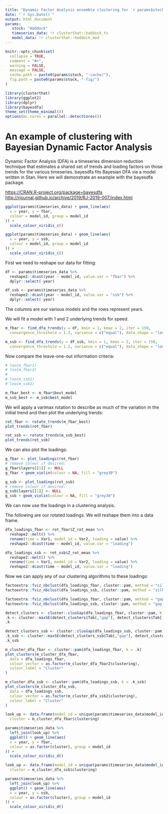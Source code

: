 ```yaml
---
title: "Dynamic Factor Analysis ensemble clustering for `r params$stock`"
date: "`r Sys.Date()`"
output: html_document
params:
   stock: "Haddock"
   timeseries_data: !r clusterthat::haddock_ts
   model_data: !r clusterthat::haddock_mod
---
```


```r
knitr::opts_chunk$set(
  collapse = TRUE,
  comment = "#>",
  warning = FALSE,
  message = FALSE,
  cache.path = paste0(params$stock, "-cache/"),
  fig.path = paste0(params$stock, "-fig/")
)
```

```r
library(clusterthat)
library(ggplot2)
library(dplyr)
library(bayesdfa)
theme_set(theme_minimal())
options(mc.cores = parallel::detectCores())
```

# An example of clustering with Bayesian Dynamic Factor Analysis

Dynamic Factor Analysis (DFA) is a timeseries dimension reduction technique that estimates a shared set of trends and loading factors on those trends for the various timeseries. bayesdfa fits Bayesian DFA via a model written in Stan. Here we will demonstrate an example with the bayesdfa package.

<https://CRAN.R-project.org/package=bayesdfa>
<http://rjournal.github.io/archive/2019/RJ-2019-007/index.html>

```r
ggplot(params$timeseries_data) + geom_line(aes(
  x = year, y = fbar,
  colour = model_id, group = model_id
)) +
  scale_colour_viridis_c()

ggplot(params$timeseries_data) + geom_line(aes(
  x = year, y = ssb,
  colour = model_id, group = model_id
)) +
  scale_colour_viridis_c()
```

First we need to reshape our data for fitting:

```r
df <- params$timeseries_data %>%
  reshape2::dcast(year ~ model_id, value.var = "fbar") %>%
  dplyr::select(-year)

df_ssb <- params$timeseries_data %>%
  reshape2::dcast(year ~ model_id, value.var = "ssb") %>%
  dplyr::select(-year)
```

The columns are our various models and the rows represent years.

We will fit a model with 1 and 2 underlying trends for speed.

```r
m_fbar <- find_dfa_trends(y = df, kmin = 1, kmax = 2, iter = 150,
  convergence_threshold = 1.2, variance = c("equal"), data_shape = "long")

m_ssb <- find_dfa_trends(y = df_ssb, kmin = 1, kmax = 2, iter = 150,
  convergence_threshold = 1.2, variance = c("equal"), data_shape = "long")
```

Now compare the leave-one-out information criteria:

```r
# loo(m_fbar1)
# loo(m_fbar2)
# 
# loo(m_ssb1)
# loo(m_ssb2)

m_fbar_best <- m_fbar$best_model
m_ssb_best <- m_ssb$best_model
```

We will apply a varimax rotation to describe as much of the variation in the initial trend and then plot the underlying trends:

```r
rot_fbar <- rotate_trends(m_fbar_best)
plot_trends(rot_fbar)

rot_ssb <- rotate_trends(m_ssb_best)
plot_trends(rot_ssb)
```

We can also plot the loadings:

```r
g_fbar <- plot_loadings(rot_fbar)
# remove colour if desired:
g_fbar$layers[[1]] <- NULL
g_fbar + geom_violin(colour = NA, fill = "grey30")

g_ssb <- plot_loadings(rot_ssb)
# remove colour if desired:
g_ssb$layers[[1]] <- NULL
g_ssb + geom_violin(colour = NA, fill = "grey30")
```

We can now use the loadings in a clustering analysis.

The following are our rotated loadings. We will reshape them into a data frame.

```r
dfa_loadings_fbar <- rot_fbar$Z_rot_mean %>%
  reshape2::melt() %>%
  rename(time = Var1, model_id = Var2, loading = value) %>%
  reshape2::dcast(time ~ model_id, value.var = "loading")

dfa_loadings_ssb <- rot_ssb$Z_rot_mean %>%
  reshape2::melt() %>%
  rename(time = Var1, model_id = Var2, loading = value) %>%
  reshape2::dcast(time ~ model_id, value.var = "loading")
```

Now we can apply any of our clustering algorithms to these loadings:

```r
factoextra::fviz_nbclust(dfa_loadings_fbar, cluster::pam, method = "silhouette")
factoextra::fviz_nbclust(dfa_loadings_ssb, cluster::pam, method = "silhouette")

factoextra::fviz_nbclust(dfa_loadings_fbar, cluster::pam, method = "gap_stat")
factoextra::fviz_nbclust(dfa_loadings_ssb, cluster::pam, method = "gap_stat")

detect_clusters <- cluster::clusGap(dfa_loadings_fbar, cluster::pam, K.max = 10)
.k <- cluster::maxSE(detect_clusters$Tab[,"gap"], detect_clusters$Tab[,"SE.sim"])
.k

detect_clusters_ssb <- cluster::clusGap(dfa_loadings_ssb, cluster::pam, K.max = 10)
.k_ssb <- cluster::maxSE(detect_clusters_ssb$Tab[,"gap"], detect_clusters_ssb$Tab[,"SE.sim"])
.k_ssb

m_cluster_dfa_fbar <- cluster::pam(dfa_loadings_fbar, k = .k)
plot_clusters(m_cluster_dfa_fbar,
  data = dfa_loadings_fbar,
  colour_vector = as.factor(m_cluster_dfa_fbar2$clustering),
  colour_label = "Cluster"
)

m_cluster_dfa_ssb <- cluster::pam(dfa_loadings_ssb, k = .k_ssb)
plot_clusters(m_cluster_dfa_ssb,
  data = dfa_loadings_ssb,
  colour_vector = as.factor(m_cluster_dfa_ssb2$clustering),
  colour_label = "Cluster"
)
```


```r
look_up <- data.frame(model_id = unique(params$timeseries_data$model_id),
  cluster = m_cluster_dfa_fbar$clustering)

params$timeseries_data %>%
  left_join(look_up) %>%
  ggplot() + geom_line(aes(
  x = year, y = fbar,
  colour = as.factor(cluster), group = model_id
)) +
  scale_colour_viridis_d()

look_up <- data.frame(model_id = unique(params$timeseries_data$model_id),
  cluster = m_cluster_dfa_ssb$clustering)

params$timeseries_data %>%
  left_join(look_up) %>%
  ggplot() + geom_line(aes(
  x = year, y = ssb,
  colour = as.factor(cluster), group = model_id
)) +
  scale_colour_viridis_d()
```
